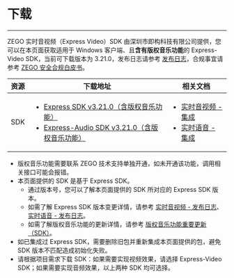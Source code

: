 # 下载

- - -

ZEGO 实时音视频（Express Video）SDK 由深圳市即构科技有限公司提供，您可以在本页面获取适用于 Windows 客户端、且**含有版权音乐功能**的 Express-Video SDK，当前可下载版本为 3.21.0，发布日志请参考 [发布日志](./Introduction/Release%20Notes.mdx)，合规事宜请参考 [ZEGO 安全合规白皮书](https://doc-zh.zego.im/policies-and-agreements/zego-security-and-compliance-white-paper)。

| 资源 | 下载地址 | 相关文档|
| ---- | ----| ------ |
| SDK  | <ul><li>[Express SDK v3.21.0（含版权音乐功能）](https://storage.zego.im/copyrighted_music/express/video/ZegoExpressVideo-win-shared-cpp.zip)</li><li>[Express-Audio SDK v3.21.0（含版权音乐功能）](https://storage.zego.im/copyrighted_music/express/audio/ZegoExpressAudio-win-shared-cpp.zip)</li></ul> | <ul><li>[实时音视频 - 集成](./Quick%20Starts/Integrate%20the%20SDK/Express%20Video.mdx)</li><li>[实时语音 - 集成](./Quick%20Starts/Integrate%20the%20SDK/Express%20Voice.mdx) </li></ul> | 
<Note title="说明">

- 版权音乐功能需要联系 ZEGO 技术支持单独开通，如未开通该功能，调用相关接口可能会报错。
- 本页面提供的 SDK 是基于 Express SDK。
    - 通过版本号，您可以了解本页面提供的 SDK 所对应的 Express SDK 版本。
    - 如需了解 Express SDK 版本变更详情，请参考 [实时音视频 - 发布日志](https://doc-zh.zego.im/article/12546)、[实时语音 - 发布日志](https://doc-zh.zego.im/article/12585)。
    - 如需了解版权音乐功能的更新详情，请参考 [版权音乐功能重要更新（SDK）](./Introduction/Release%20Notes.mdx)。
- 如已集成过 Express SDK，需要删除旧包并重新集成本页面提供的包，避免 SDK 版本不匹配造成初始化失败。
- 请根据项目需求下载 SDK：如果需要实现视频效果，请选择 Express-Video SDK；如果需要实现音频效果，以上两种 SDK 均可选择。 
  
</Note>
